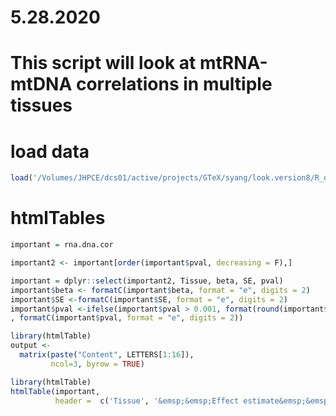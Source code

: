 # 5.28.2020
# This script will look at mtRNA-mtDNA correlations in multiple tissues

# load data
```r
load('/Volumes/JHPCE/dcs01/active/projects/GTeX/syang/look.version8/R_objects/rna.dna.cor.SCALED.rds')
```

# htmlTables
```r
important = rna.dna.cor

important2 <- important[order(important$pval, decreasing = F),]

important = dplyr::select(important2, Tissue, beta, SE, pval)
important$beta <- formatC(important$beta, format = "e", digits = 2)
important$SE <-formatC(important$SE, format = "e", digits = 2)
important$pval <-ifelse(important$pval > 0.001, format(round(important$pval, 3), nsmall = 3)
, formatC(important$pval, format = "e", digits = 2))

library(htmlTable)
output <- 
  matrix(paste("Content", LETTERS[1:16]), 
         ncol=3, byrow = TRUE)

library(htmlTable)
htmlTable(important,
          header =  c('Tissue', '&emsp;&emsp;Effect estimate&emsp;&emsp;', 'Standard error', '&emsp;&emsp;P-value&emsp;&emsp;'), rnames = rep('', nrow(important)))
```

